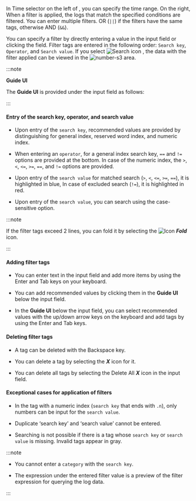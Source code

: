 <InDoc pages="log-search,aws-log-search">In <UI>Time selector</UI> on the left of <LinkImage img="number-01.png" className="ico" />, you can specify the time range. On the right, </InDoc>When a filter is applied, the logs that match the specified conditions are filtered. You can enter multiple filters. OR (<code>||</code>) if the filters have the same tags, otherwise AND (<code>&&</code>).

You can specify a filter by directly entering a value in the input field or clicking the <Cmdname sid="filter" className="uitext" /> field. Filter tags are entered in the following order: `Search key`, `Operator`, and `Search value`. If you select ![Search icon](/img/ic-search-on-press.svg) <Cmdname sid="search" className="uitext" />, the data with the filter applied can be viewed in the ![number-s3](/img/number-03.png) area.

:::note 

**Guide UI**

The **Guide UI** is provided under the input field as follows: 

<ImgLang img='log-filter-ui1.png' desc='Log filter'/>

:::

#### Entry of the search key, operator, and search value

- Upon entry of the `search key`, recommended values are provided by distinguishing for general index, reserved word index, and numeric index. 

- When entering an `operator`, for a general index search key, `==` and `!=` options are provided at the bottom. In case of the numeric index, the `>`, `<`, `<=`, `>=`, `==`, and `!=` options are provided.

- Upon entry of the `search value` for matched search (`>`, `<`, `<=`, `>=`, `==`), it is highlighted in <span class='normal'>blue</span>, In case of excluded search (`!=`), it is highlighted in <span class='vslow'>red</span>. 

- Upon entry of the `search value`, you can search using the case-sensitive option.

:::note 

If the filter tags exceed 2 lines, you can fold it by selecting the ![Icon](/img/up-arrow.svg) **_Fold_** icon.

:::

#### Adding filter tags

- You can enter text in the input field and add more items by using the Enter and Tab keys on your keyboard.

- You can add recommended values by clicking them in the **Guide UI** below the input field.

- In the **Guide UI** below the input field, you can select recommended values with the up/down arrow keys on the keyboard and add tags by using the Enter and Tab keys.

#### Deleting filter tags

- A tag can be deleted with the Backspace key.

- You can delete a tag by selecting the **_X_** icon for it.

- You can delete all tags by selecting the Delete All **_X_** icon in the input field.

#### Exceptional cases for application of filters

- In the tag with a numeric index (`search key` that ends with `.n`), only numbers can be input for the `search value`.

- Duplicate ‘search key’ and ‘search value’ cannot be entered.

- Searching is not possible if there is a tag whose `search key` or `search value` is missing. Invalid tags appear in <span class='mstop'>gray</span>.

<InDoc pages="log-lt,aws-log-lt">

:::note

- You cannot enter a `category` with the <Cmdname sid="side_logTail" className="uitext" /> `search key`.

- The expression under the entered filter value is a preview of the filter expression for querying the log data. 

:::

</InDoc>

